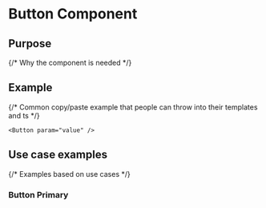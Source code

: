 
# Button Component

## Purpose

{/* Why the component is needed */}

## Example

{/* Common copy/paste example that people can throw into their templates and ts */}

```tsx
<Button param="value" />
```

## Use case examples

{/* Examples based on use cases */}

### Button Primary

<Canvas>
  <Story id="molecules-button--primary" />
</Canvas>
